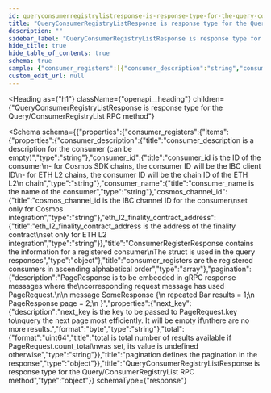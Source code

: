 ```yaml
---
id: queryconsumerregistrylistresponse-is-response-type-for-the-query-consumerregistrylist-rpc-method
title: "QueryConsumerRegistryListResponse is response type for the Query/ConsumerRegistryList RPC method"
description: ""
sidebar_label: "QueryConsumerRegistryListResponse is response type for the Query/ConsumerRegistryList RPC method"
hide_title: true
hide_table_of_contents: true
schema: true
sample: {"consumer_registers":[{"consumer_description":"string","consumer_id":"string","consumer_name":"string","cosmos_channel_id":"string","eth_l2_finality_contract_address":"string"}],"pagination":{"next_key":"string","total":"string"}}
custom_edit_url: null
---
```



<Heading
  as={"h1"}
  className={"openapi__heading"}
  children={"QueryConsumerRegistryListResponse is response type for the Query/ConsumerRegistryList RPC method"}
>
</Heading>





<Schema
  schema={{"properties":{"consumer_registers":{"items":{"properties":{"consumer_description":{"title":"consumer_description is a description for the consumer (can be empty)","type":"string"},"consumer_id":{"title":"consumer_id is the ID of the consumer\n- for Cosmos SDK chains, the consumer ID will be the IBC client ID\n- for ETH L2 chains, the consumer ID will be the chain ID of the ETH L2\n  chain","type":"string"},"consumer_name":{"title":"consumer_name is the name of the consumer","type":"string"},"cosmos_channel_id":{"title":"cosmos_channel_id is the IBC channel ID for the consumer\nset only for Cosmos integration","type":"string"},"eth_l2_finality_contract_address":{"title":"eth_l2_finality_contract_address is the address of the finality contract\nset only for ETH L2 integration","type":"string"}},"title":"ConsumerRegisterResponse contains the information for a registered consumer\nThe struct is used in the query responses","type":"object"},"title":"consumer_registers are the registered consumers in ascending alphabetical order","type":"array"},"pagination":{"description":"PageResponse is to be embedded in gRPC response messages where the\ncorresponding request message has used PageRequest.\n\n message SomeResponse {\n         repeated Bar results = 1;\n         PageResponse page = 2;\n }","properties":{"next_key":{"description":"next_key is the key to be passed to PageRequest.key to\nquery the next page most efficiently. It will be empty if\nthere are no more results.","format":"byte","type":"string"},"total":{"format":"uint64","title":"total is total number of results available if PageRequest.count_total\nwas set, its value is undefined otherwise","type":"string"}},"title":"pagination defines the pagination in the response","type":"object"}},"title":"QueryConsumerRegistryListResponse is response type for the Query/ConsumerRegistryList RPC method","type":"object"}}
  schemaType={"response"}
>
  
</Schema>
            